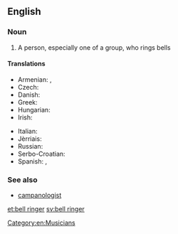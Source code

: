 ==English==

===Noun===
{{en-noun|head=[[bell]] [[ringer]]}}

# A person, especially one of a group, who rings bells

====Translations====
{{trans-top|bell ringer}}
* Armenian: {{t-|hy|ժամհար|tr=žamhar}},  {{t-|hy|ժամկոչ|tr=žamkoč}}
* Czech: {{t-|cs|zvoník|m}}
* Danish: {{t-|da|klokker|c}}
* Greek: {{t+|el|κωδωνοκρούστης|m|tr=kodonokroústis}}
* Hungarian: {{t+|hu|harangozó}}
* Irish: {{t-|ga|clogaire|m}}
{{trans-mid}}
* Italian: {{t-|it|campanaro|m}}
* Jèrriais: {{tø|roa-jer|sonneux|m}}
* Russian: {{t+|ru|звонарь|m|sc=Cyrl|tr=zvonár'|alt=звона́рь}}
* Serbo-Croatian: {{t-|sh|zvonar|m}}
* Spanish: {{t-|es|campanero|m}},  {{t-|es|campanera|f}}
{{trans-bottom}}

===See also===
* [[campanologist]]

[[Category:en:Musicians]]

[[et:bell ringer]]
[[sv:bell ringer]]